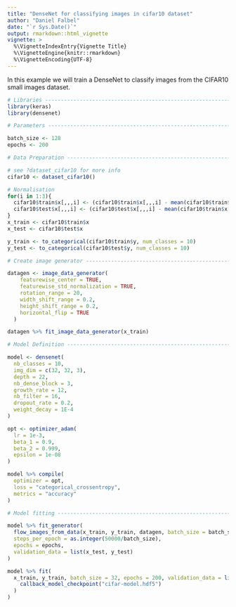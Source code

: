 ```yaml
---
title: "DenseNet for classifying images in cifar10 dataset"
author: "Daniel Falbel"
date: "`r Sys.Date()`"
output: rmarkdown::html_vignette
vignette: >
  %\VignetteIndexEntry{Vignette Title}
  %\VignetteEngine{knitr::rmarkdown}
  %\VignetteEncoding{UTF-8}
---
```



In this example we will train a DenseNet to classify images from the CIFAR10
small images dataset.

```r
# Libraries ---------------------------------------------------------------
library(keras)
library(densenet)

# Parameters --------------------------------------------------------------

batch_size <- 128
epochs <- 200

# Data Preparation --------------------------------------------------------

# see ?dataset_cifar10 for more info
cifar10 <- dataset_cifar10()

# Normalisation
for(i in 1:3){
  cifar10$train$x[,,,i] <- (cifar10$train$x[,,,i] - mean(cifar10$train$x[,,,i])) / sd(cifar10$train$x[,,,i])
  cifar10$test$x[,,,i] <- (cifar10$test$x[,,,i] - mean(cifar10$train$x[,,,i])) / sd(cifar10$train$x[,,,i])
}
x_train <- cifar10$train$x
x_test <- cifar10$test$x

y_train <- to_categorical(cifar10$train$y, num_classes = 10)
y_test <- to_categorical(cifar10$test$y, num_classes = 10)

# Create image generator --------------------------------------------------

datagen <- image_data_generator(
    featurewise_center = TRUE,
    featurewise_std_normalization = TRUE,
    rotation_range = 20,
    width_shift_range = 0.2,
    height_shift_range = 0.2,
    horizontal_flip = TRUE
  )

datagen %>% fit_image_data_generator(x_train)

# Model Definition -------------------------------------------------------

model <- densenet(
  nb_classes = 10, 
  img_dim = c(32, 32, 3), 
  depth = 22, 
  nb_dense_block = 3, 
  growth_rate = 12,
  nb_filter = 16,
  dropout_rate = 0.2, 
  weight_decay = 1E-4
)

opt <- optimizer_adam(
  lr = 1e-3, 
  beta_1 = 0.9, 
  beta_2 = 0.999, 
  epsilon = 1e-08
)

model %>% compile(
  optimizer = opt,
  loss = "categorical_crossentropy",
  metrics = "accuracy"
)

# Model fitting -----------------------------------------------------------

model %>% fit_generator(
  flow_images_from_data(x_train, y_train, datagen, batch_size = batch_size),
  steps_per_epoch = as.integer(50000/batch_size), 
  epochs = epochs, 
  validation_data = list(x_test, y_test)
)

model %>% fit(
  x_train, y_train, batch_size = 32, epochs = 200, validation_data = list(x_test, y_test), callbacks = list(
    callback_model_checkpoint("cifar-model.hdf5")
  )
)


```

